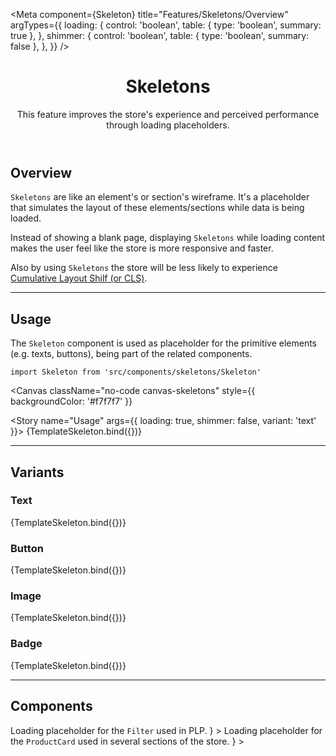 




<Meta
  component={Skeleton}
  title="Features/Skeletons/Overview"
  argTypes={{
    loading: {
      control: 'boolean',
      table: { type: 'boolean', summary: true },
    },
    shimmer: {
      control: 'boolean',
      table: { type: 'boolean', summary: false },
    },
  }}
/>

<header>

# Skeletons

This feature improves the store's experience and perceived performance through loading placeholders.

</header>

## Overview

`Skeletons` are like an element's or section's wireframe. It's a placeholder
that simulates the layout of these elements/sections while data is being loaded.

Instead of showing a blank page, displaying `Skeletons` while loading content makes the user feel like the store is more responsive and faster.

Also by using `Skeletons` the store will be less likely to experience [Cumulative Layout Shilf (or CLS)](https://web.dev/i18n/en/cls/).

---

## Usage

The `Skeleton` component is used as placeholder for the primitive elements (e.g. texts, buttons), being part of the related components.

`import Skeleton from 'src/components/skeletons/Skeleton'`

<Canvas
  className="no-code canvas-skeletons"
  style={{ backgroundColor: '#f7f7f7' }}
>
  <Story name="Usage" args={{ loading: true, shimmer: false, variant: 'text' }}>
    {TemplateSkeleton.bind({})}
  </Story>
</Canvas>

<ArgsTable story="Usage" />

<TokenTable>
  <TokenRow
    token="--fs-skeleton-bkg-color"
    value="var(--fs-color-disabled-bkg)"
    isColor
  />
  <TokenRow
    token="--fs-skeleton-border-radius"
    value="var(--fs-border-radius)"
  />
</TokenTable>

---

## Variants

### Text

<Canvas className="canvas-skeletons">
  <Story name="Text" args={{ loading: true, shimmer: true, variant: 'text' }}>
    {TemplateSkeleton.bind({})}
  </Story>
</Canvas>

<TokenTable>
  <TokenRow token="--fs-skeleton-text-width" value="100%" />
  <TokenRow token="--fs-skeleton-text-height" value="var(--fs-spacing-4)" />
</TokenTable>

### Button

<Canvas>
  <Story
    name="Button"
    args={{ loading: true, shimmer: true, variant: 'button' }}
  >
    {TemplateSkeleton.bind({})}
  </Story>
</Canvas>

<TokenTable>
  <TokenRow token="--fs-skeleton-button-width" value="var(--fs-spacing-13)" />
  <TokenRow token="--fs-skeleton-button-height" value="var(--fs-spacing-5)" />
  <TokenRow token="--fs-skeleton-button-gap" value="var(--fs-spacing-2)" />
  <TokenRow
    token="--fs-skeleton-button-border-radius"
    value="var(--fs-skeleton-border-radius)"
  />
</TokenTable>

### Image

<Canvas className="canvas-skeletons">
  <Story name="Image" args={{ loading: true, shimmer: true, variant: 'image' }}>
    {TemplateSkeleton.bind({})}
  </Story>
</Canvas>

<TokenTable>
  <TokenRow token="--fs-skeleton-image-height-mobile" value="45vw" />
  <TokenRow token="--fs-skeleton-image-height-desktop" value="12.188rem" />
  <TokenRow
    token="--fs-skeleton-image-border-radius"
    value="var(--fs-skeleton-border-radius)"
  />
</TokenTable>

### Badge

<Canvas>
  <Story name="Badge" args={{ loading: true, shimmer: true, variant: 'badge' }}>
    {TemplateSkeleton.bind({})}
  </Story>
</Canvas>

<TokenTable>
  <TokenRow token="--fs-skeleton-badge-height-mobile" value="45%" />
  <TokenRow
    token="--fs-skeleton-badge-height-desktop"
    value="var(--fs-spacing-5)"
  />
  <TokenRow
    token="--fs-skeleton-badge-border-radius"
    value="var(--fs-skeleton-border-radius)"
  />
</TokenTable>

---

## Components

<SectionList grid="grid" classes="sbdocs-skeletons">
  <SectionItem
    title="Filter Skeleton"
    actionPath="../?path=/docs/features-skeletons-filterskeleton--usage"
    description={
      <>
        Loading placeholder for the <code>Filter</code> used in PLP.
      </>
    }
  >
    <FilterSkeleton loading />
  </SectionItem>
  <SectionItem
    title="Product Card Skeleton"
    actionPath="../?path=/docs/features-skeletons-productcardskeleton--usage"
    description={
      <>
        Loading placeholder for the <code>ProductCard</code> used in several
        sections of the store.
      </>
    }
  >
    <ProductCardSkeleton variant="wide" displayButton />
  </SectionItem>
</SectionList>
